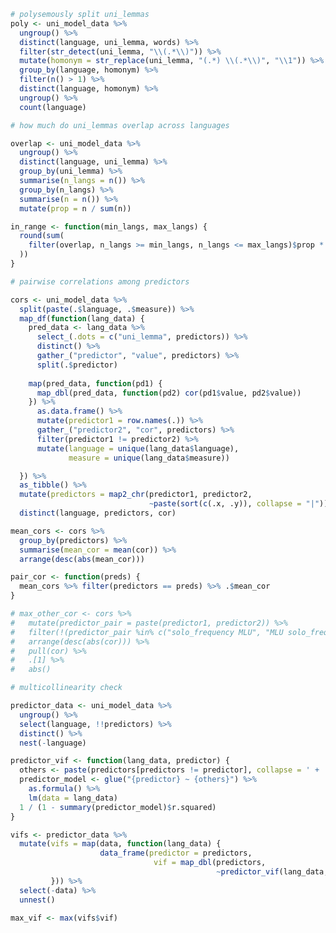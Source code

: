 ```r
# polysemously split uni_lemmas
poly <- uni_model_data %>%
  ungroup() %>%
  distinct(language, uni_lemma, words) %>%
  filter(str_detect(uni_lemma, "\\(.*\\)")) %>%
  mutate(homonym = str_replace(uni_lemma, "(.*) \\(.*\\)", "\\1")) %>%
  group_by(language, homonym) %>%
  filter(n() > 1) %>%
  distinct(language, homonym) %>%
  ungroup() %>%
  count(language)
```

```r
# how much do uni_lemmas overlap across languages

overlap <- uni_model_data %>%
  ungroup() %>%
  distinct(language, uni_lemma) %>%
  group_by(uni_lemma) %>%
  summarise(n_langs = n()) %>%
  group_by(n_langs) %>%
  summarise(n = n()) %>%
  mutate(prop = n / sum(n))

in_range <- function(min_langs, max_langs) {
  round(sum(
    filter(overlap, n_langs >= min_langs, n_langs <= max_langs)$prop * 100
  ))
}
```

```r
# pairwise correlations among predictors

cors <- uni_model_data %>%
  split(paste(.$language, .$measure)) %>%
  map_df(function(lang_data) {
    pred_data <- lang_data %>%
      select_(.dots = c("uni_lemma", predictors)) %>%
      distinct() %>%
      gather_("predictor", "value", predictors) %>%
      split(.$predictor)
    
    map(pred_data, function(pd1) {
      map_dbl(pred_data, function(pd2) cor(pd1$value, pd2$value))
    }) %>%
      as.data.frame() %>%
      mutate(predictor1 = row.names(.)) %>%
      gather_("predictor2", "cor", predictors) %>%
      filter(predictor1 != predictor2) %>%
      mutate(language = unique(lang_data$language),
             measure = unique(lang_data$measure))

  }) %>%
  as_tibble() %>%
  mutate(predictors = map2_chr(predictor1, predictor2,
                               ~paste(sort(c(.x, .y)), collapse = "|"))) %>%
  distinct(language, predictors, cor)

mean_cors <- cors %>%
  group_by(predictors) %>%
  summarise(mean_cor = mean(cor)) %>%
  arrange(desc(abs(mean_cor)))

pair_cor <- function(preds) {
  mean_cors %>% filter(predictors == preds) %>% .$mean_cor
}

# max_other_cor <- cors %>%
#   mutate(predictor_pair = paste(predictor1, predictor2)) %>%
#   filter(!(predictor_pair %in% c("solo_frequency MLU", "MLU solo_frequency"))) %>%
#   arrange(desc(abs(cor))) %>%
#   pull(cor) %>%
#   .[1] %>%
#   abs()
```

```r
# multicollinearity check

predictor_data <- uni_model_data %>%
  ungroup() %>%
  select(language, !!predictors) %>%
  distinct() %>%
  nest(-language)

predictor_vif <- function(lang_data, predictor) {
  others <- paste(predictors[predictors != predictor], collapse = ' + ')
  predictor_model <- glue("{predictor} ~ {others}") %>%
    as.formula() %>%
    lm(data = lang_data)
  1 / (1 - summary(predictor_model)$r.squared)
}

vifs <- predictor_data %>%
  mutate(vifs = map(data, function(lang_data) {
                    data_frame(predictor = predictors,
                                vif = map_dbl(predictors,
                                              ~predictor_vif(lang_data, .x)))
         })) %>%
  select(-data) %>%
  unnest()

max_vif <- max(vifs$vif)
```
